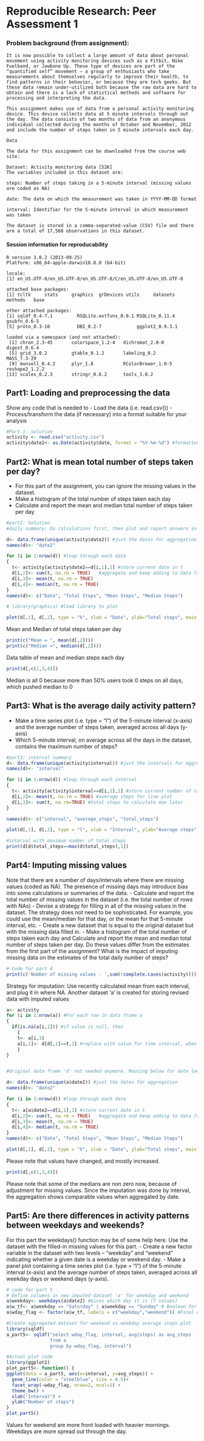 # Reproducible Research: Peer Assessment 1

### Problem background (from assignment):
```
It is now possible to collect a large amount of data about personal movement using activity monitoring devices such as a Fitbit, Nike Fuelband, or Jawbone Up. These type of devices are part of the “quantified self” movement – a group of enthusiasts who take measurements about themselves regularly to improve their health, to find patterns in their behavior, or because they are tech geeks. But these data remain under-utilized both because the raw data are hard to obtain and there is a lack of statistical methods and software for processing and interpreting the data.

This assignment makes use of data from a personal activity monitoring device. This device collects data at 5 minute intervals through out the day. The data consists of two months of data from an anonymous individual collected during the months of October and November, 2012 and include the number of steps taken in 5 minute intervals each day.

Data

The data for this assignment can be downloaded from the course web site:

Dataset: Activity monitoring data [52K]
The variables included in this dataset are:

steps: Number of steps taking in a 5-minute interval (missing values are coded as NA)

date: The date on which the measurement was taken in YYYY-MM-DD format

interval: Identifier for the 5-minute interval in which measurement was taken

The dataset is stored in a comma-separated-value (CSV) file and there are a total of 17,568 observations in this dataset.

```

#### Session information for reproducability

```
R version 3.0.2 (2013-09-25)
Platform: x86_64-apple-darwin10.8.0 (64-bit)

locale:
[1] en_US.UTF-8/en_US.UTF-8/en_US.UTF-8/C/en_US.UTF-8/en_US.UTF-8

attached base packages:
[1] tcltk     stats     graphics  grDevices utils     datasets  methods   base     

other attached packages:
[1] sqldf_0.4-7.1         RSQLite.extfuns_0.0.1 RSQLite_0.11.4        gsubfn_0.6-5         
[5] proto_0.3-10          DBI_0.2-7             ggplot2_0.9.3.1      

loaded via a namespace (and not attached):
 [1] chron_2.3-45       colorspace_1.2-4   dichromat_2.0-0    digest_0.6.4      
 [5] grid_3.0.2         gtable_0.1.2       labeling_0.2       MASS_7.3-29       
 [9] munsell_0.4.2      plyr_1.8           RColorBrewer_1.0-5 reshape2_1.2.2    
[13] scales_0.2.3       stringr_0.6.2      tools_3.0.2       
```


## Part1: Loading and preprocessing the data
Show any code that is needed to
- Load the data (i.e. read.csv())
- Process/transform the data (if necessary) into a format suitable for your analysis

```r
#Part 1: solution
activity <- read.csv("activity.csv")
activity$date2<- as.Date(activity$date, format = "%Y-%m-%d") #formatted date
```

## Part2: What is mean total number of steps taken per day?
- For this part of the assignment, you can ignore the missing values in the dataset.
- Make a histogram of the total number of steps taken each day
- Calculate and report the mean and median total number of steps taken per day

```r
#part2: Solution
#daily summary: Do calculations first, then plot and report answers in end

d<- data.frame(unique(activity$date2)) #just the dates for aggregation
names(d)<- "date2" 

for (i in 1:nrow(d)) #loop through each date
{
  t<- activity[activity$date2==d[i,1],1] #store current date in t
  d[i,2]<- sum(t, na.rm = TRUE)   #aggregate and keep adding to data frame d (one value for each date)
  d[i,3]<- mean(t, na.rm = TRUE)
  d[i,4]<- median(t, na.rm = TRUE)
}
names(d)<- c("Date", "Total Steps", "Mean Steps", "Median Steps")

# library(graphics) #load library to plot
```

```r
plot(d[,1], d[,2], type = "h", xlab = "Date", ylab="Total steps", main = "Histogram of total steps each day")
```

Mean and Median of total steps taken per day
```r
print(c("Mean = ", mean(d[,2])))
print(c("Median =", median(d[,2])))
```

Data table of mean and median steps each day
```r
print(d[,c(1,3,4)])
```
Median is all 0 because more than 50% users took 0 steps on all days, which pushed median to 0


## Part3: What is the average daily activity pattern?
- Make a time series plot (i.e. type = "l") of the 5-minute interval (x-axis) and the average number of steps taken, averaged across all days (y-axis)
- Which 5-minute interval, on average across all the days in the dataset, contains the maximum number of steps?

```r
#part3: interval summary
d<- data.frame(unique(activity$interval)) #just the intervals for aggregation
names(d)<- "interval"

for (i in 1:nrow(d)) #loop through each interval
{
  t<- activity[activity$interval==d[i,1],1] #store current number of steps in t, for current interval
  d[i,2]<- mean(t, na.rm = TRUE) #average steps for line plot
  d[i,3]<- sum(t, na.rm=TRUE) #total steps to calculate max later
}

names(d)<- c("interval", "average_steps", "total_steps")

```


```r
plot(d[,1], d[,2], type = "l", xlab = "Interval", ylab="Average steps", main = "Histogram of average steps in each interval")
```

```r
#interval with maximum number of total steps
print(d[d$total_steps==max(d$total_steps),1])
```

## Part4: Imputing missing values
Note that there are a number of days/intervals where there are missing values (coded as NA). The presence of missing days may introduce bias into some calculations or summaries of the data.
- Calculate and report the total number of missing values in the dataset (i.e. the total number of rows with NAs)
- Devise a strategy for filling in all of the missing values in the dataset. The strategy does not need to be sophisticated. For example, you could use the mean/median for that day, or the mean for that 5-minute interval, etc.
- Create a new dataset that is equal to the original dataset but with the missing data filled in.
- Make a histogram of the total number of steps taken each day and Calculate and report the mean and median total number of steps taken per day. Do these values differ from the estimates from the first part of the assignment? What is the impact of imputing missing data on the estimates of the total daily number of steps?

```r
# Code for part 4
print(c('Number of missing values - ',sum(!complete.cases(activity))))
```

Strategy for imputation:
Use recently calculated mean from each interval, and plug it in where NA.
Another dataset 'a' is created for storing revised data with imputed values
```r

a<- activity
for (i in 1:nrow(a)) #For each row in data frame a
{
  if(is.na(a[i,1])) #if value is null, then
    {
    t<- a[i,3]
    a[i,1]<- d[d[,1]==t,2] #replace with value for time interval, when interval matches with aggregated dataset recently computed
    }
}


#Original data frame 'd' not needed anymore. Reusing below for date level aggregation for creating plots on new data.

d<- data.frame(unique(a$date2)) #just the dates for aggregation
names(d)<- "date2" 

for (i in 1:nrow(d)) #loop through each date
{
  t<- a[a$date2==d[i,1],1] #store current date in t
  d[i,2]<- sum(t, na.rm = TRUE)   #aggregate and keep adding to data frame d (one value for each date)
  d[i,3]<- mean(t, na.rm = TRUE)
  d[i,4]<- median(t, na.rm = TRUE)
}
names(d)<- c("Date", "Total Steps", "Mean Steps", "Median Steps")


```

```r
plot(d[,1], d[,2], type = "h", xlab = "Date", ylab="Total steps", main = "Histogram of total steps each day")
```
Please note that values have changed, and mostly increased.

```r
print(d[,c(1,3,4)])
```
Please note that some of the medians are non zero now, because of adjustment for missing values. Since the imputation was done by interval, the aggregation shows comparable values when aggregated by date.

## Part5: Are there differences in activity patterns between weekdays and weekends?
For this part the weekdays() function may be of some help here. Use the dataset with the filled-in missing values for this part.
- Create a new factor variable in the dataset with two levels – “weekday” and “weekend” indicating whether a given date is a weekday or weekend day.
- Make a panel plot containing a time series plot (i.e. type = "l") of the 5-minute interval (x-axis) and the average number of steps taken, averaged across all weekday days or weekend days (y-axis).

```r
# code for part 5
# Define columns in new imputed dataset 'a' for weekday and weekend
a$weekday<- weekdays(a$date2) #Gives which day it is (7 values)
a$w_tf<- a$weekday == "Saturday" | a$weekday == "Sunday" # Boolean for wekend or weekday
a$wday_flag <- factor(a$w_tf, labels = c("weekday","weekend")) #Final column with right formatting

#Create aggregated dataset for weekend vs weekday average steps plot
library(sqldf)
a_part5<- sqldf("select wday_flag, interval, avg(steps) as avg_steps
                from a
                group by wday_flag, interval")

#Actual plot code
library(ggplot2)
plot_part5<- function() {
ggplot(data = a_part5, aes(x=interval, y=avg_steps)) +
  geom_line(color = "steelblue", size = 0.5)+
  facet_wrap(~wday_flag, nrow=2, ncol=1) +
  theme_bw() +
  xlab("Interval") +
  ylab("Number of steps") 
}
plot_part5()
```

Values for weekend are more front loaded with heavier mornings. Weekdays are more spread out through the day.